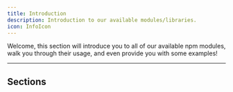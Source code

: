 ```yaml
---
title: Introduction
description: Introduction to our available modules/libraries.
icon: InfoIcon
---
```


Welcome, this section will introduce you to all of our available npm modules, walk you
through their usage, and even provide you with some examples!

---

## Sections

<Cards>
    <Card
        href="/docs/npm/pastes"
        title="@cordxapp/pastes"
        description="Documentation regarding all of our available npm modules"
    />
</Cards>
